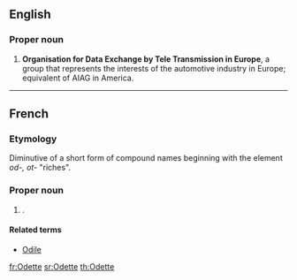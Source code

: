 ==English==

===Proper noun===
{{en-proper noun}}

# '''Organisation for Data Exchange by Tele Transmission in Europe''', a group that represents the interests of the automotive industry in Europe; equivalent of AIAG in America.

----

==French==

===Etymology===
Diminutive of a short form of {{etyl|gem|fr}} compound names beginning with the element ''od-, ot-'' "riches".

===Proper noun===
{{infl|fr|proper noun}}

# {{given name|female|lang=fr}}.

====Related terms====
* [[Odile]]

[[fr:Odette]]
[[sr:Odette]]
[[th:Odette]]